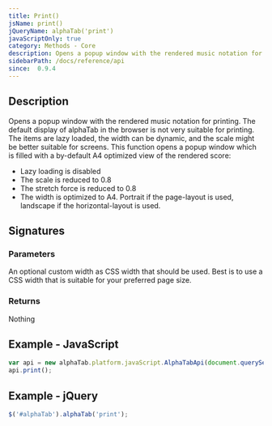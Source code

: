 ```yaml
---
title: Print()
jsName: print()
jQueryName: alphaTab('print')
javaScriptOnly: true
category: Methods - Core
description: Opens a popup window with the rendered music notation for printing.
sidebarPath: /docs/reference/api
since:  0.9.4
---
```



## Description
Opens a popup window with the rendered music notation for printing. The default display of alphaTab in the browser is not very 
suitable for printing. The items are lazy loaded, the width can be dynamic, and the scale might be better suitable for screens.
This function opens a popup window which is filled with a by-default A4 optimized view of the rendered score: 

* Lazy loading is disabled
* The scale is reduced to 0.8
* The stretch force is reduced to 0.8
* The width is optimized to A4. Portrait if the page-layout is used, landscape if the horizontal-layout is used.

## Signatures

<TypeTable>
    <TypeRow type="js" name="function print()" />
    <TypeRow type="js" name="function print(width)" />
    <TypeRow type="jquery" name="alphaTab('print')" />
    <TypeRow type="jquery" name="alphaTab('print', width)" />
</TypeTable>

### Parameters

<ParameterTable>
    <ParameterRow platform="js-jquery" name="width" type="string">
        An optional custom width as CSS width that should be used. Best is to use a CSS width that is suitable for your preferred page size.
    </ParameterRow>
</ParameterTable>

### Returns
Nothing

## Example - JavaScript

```js
var api = new alphaTab.platform.javaScript.AlphaTabApi(document.querySelector('#alphaTab'));
api.print();
```

## Example - jQuery

```js
$('#alphaTab').alphaTab('print');
```